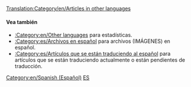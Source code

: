[[Translation:Category/en/Articles in other languages]]
{{en/Bilingual box| Es
| En esta página aparece un índice de los diferentes '''artículos en español''' en la wiki de OpenTTD.<br/>Los ARTÍCULOS con la plantilla {{en/S|Other_languages}} que tengan el parámetro '''<code><nowiki>language_page=es </nowiki></code>''' son incluidos automáticamente en esta categoría.
| ''This page provides an index for a wide range of '''articles in Spanish''' in OpenTTD Wiki.<br/>Articles with {{en/S|Other_languages}} template with'' '''<code><nowiki>language_page=es</nowiki></code>''' ''parameter automatically link here.''}}

====Vea también====
*[[:Category:en/Other languages]] para estadísticas.
*[[:Category:es/Archivos en español]] para archivos (IMÁGENES) en español.
*[[:Category:es/Artículos que se están traduciendo al español]] para artículos que se están traduciendo actualmente o están pendientes de traducción.

[[Category:en/Spanish (Español)]][[Category:en/Articles in other languages|ES]]